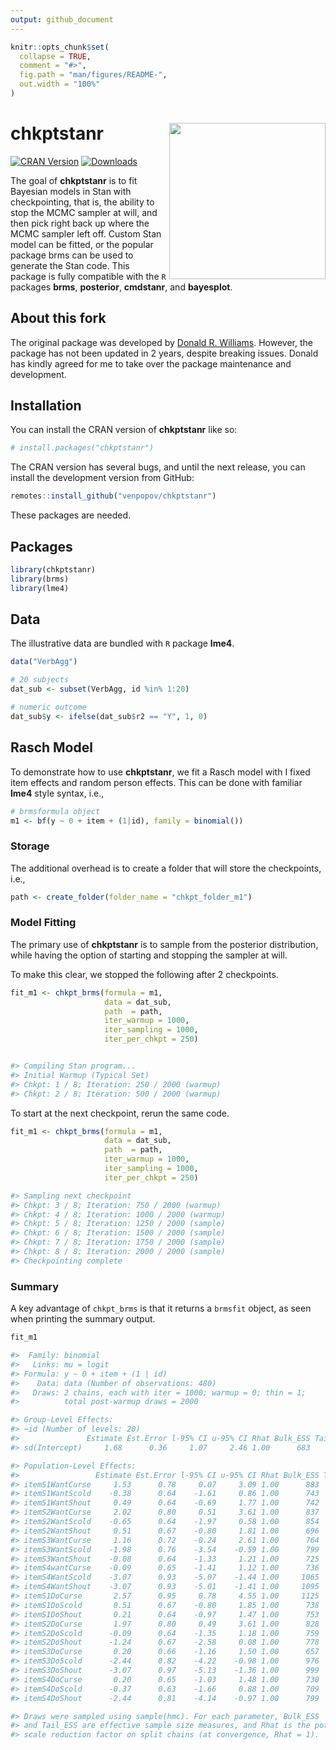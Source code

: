 ```yaml
---
output: github_document
---
```


```r
knitr::opts_chunk$set(
  collapse = TRUE,
  comment = "#>",
  fig.path = "man/figures/README-",
  out.width = "100%"
)
```

# chkptstanr <img src="man/figures/logo.png" align="right" width = 250 />

[![CRAN Version](http://www.r-pkg.org/badges/version/chkptstanr)](https://cran.r-project.org/package=chkptstanr)
[![Downloads](https://cranlogs.r-pkg.org/badges/chkptstanr)](https://cran.r-project.org/package=chkptstanr)

The goal of **chkptstanr** is to fit Bayesian models in Stan with checkpointing, 
that is, the ability to stop the MCMC sampler at will, and then pick
right back up where the MCMC sampler left off. Custom Stan model can be fitted,
or the popular package brms can be used to generate the Stan code. This 
package is fully compatible with the `R` packages **brms**, **posterior**, 
**cmdstanr**, and **bayesplot**. 

## About this fork

The original package was developed by [Donald R. Williams](https://github.com/donaldRwilliams/chkptstanr). However, the package has not been updated in 2 years, despite breaking issues. Donald has kindly agreed for me to take over the package maintenance and development.


## Installation

You can install the CRAN version of **chkptstanr** like so:

``` r
# install.packages("chkptstanr")
```

The CRAN version has several bugs, and until the next release, you can install the development version from GitHub:

```r
remotes::install_github("venpopov/chkptstanr")
```

These packages are needed.

## Packages
```r
library(chkptstanr)
library(brms)
library(lme4)
```

## Data

The illustrative data are bundled with `R` package **lme4**.

```r
data("VerbAgg")

# 20 subjects
dat_sub <- subset(VerbAgg, id %in% 1:20)

# numeric outcome
dat_sub$y <- ifelse(dat_sub$r2 == "Y", 1, 0)
```



## Rasch Model

To demonstrate how to use **chkptstanr**, we fit a Rasch model with I 
fixed item effects and random person effects. This can be done
with familiar **lme4** style syntax, i.e., 


```r
# brmsformula object
m1 <- bf(y ~ 0 + item + (1|id), family = binomial())
```
 

### Storage


The additional overhead is to create a folder that will store the checkpoints, i.e., 


```r
path <- create_folder(folder_name = "chkpt_folder_m1")
```

### Model Fitting

The primary use of **chkptstanr** is to sample from the posterior distribution, while
having the option of starting and stopping the sampler at will. 

To make this clear, we stopped the following after 2 checkpoints.

```r
fit_m1 <- chkpt_brms(formula = m1, 
                     data = dat_sub,
                     path  = path,
                     iter_warmup = 1000,
                     iter_sampling = 1000,
                     iter_per_chkpt = 250)


#> Compiling Stan program...
#> Initial Warmup (Typical Set)
#> Chkpt: 1 / 8; Iteration: 250 / 2000 (warmup)
#> Chkpt: 2 / 8; Iteration: 500 / 2000 (warmup)
```

To start at the next checkpoint, rerun the same code.

```r
fit_m1 <- chkpt_brms(formula = m1, 
                     data = dat_sub,
                     path  = path,
                     iter_warmup = 1000,
                     iter_sampling = 1000,
                     iter_per_chkpt = 250)

#> Sampling next checkpoint
#> Chkpt: 3 / 8; Iteration: 750 / 2000 (warmup)
#> Chkpt: 4 / 8; Iteration: 1000 / 2000 (warmup)
#> Chkpt: 5 / 8; Iteration: 1250 / 2000 (sample)
#> Chkpt: 6 / 8; Iteration: 1500 / 2000 (sample)
#> Chkpt: 7 / 8; Iteration: 1750 / 2000 (sample)
#> Chkpt: 8 / 8; Iteration: 2000 / 2000 (sample)
#> Checkpointing complete
```

### Summary

A key advantage of `chkpt_brms` is that it returns a `brmsfit` object, as seen when printing the summary output.


```r
fit_m1

#>  Family: binomial 
#>   Links: mu = logit 
#> Formula: y ~ 0 + item + (1 | id) 
#>    Data: data (Number of observations: 480) 
#>   Draws: 2 chains, each with iter = 1000; warmup = 0; thin = 1;
#>          total post-warmup draws = 2000

#> Group-Level Effects: 
#> ~id (Number of levels: 20) 
#>               Estimate Est.Error l-95% CI u-95% CI Rhat Bulk_ESS Tail_ESS
#> sd(Intercept)     1.68      0.36     1.07     2.46 1.00      683      742

#> Population-Level Effects: 
#>                 Estimate Est.Error l-95% CI u-95% CI Rhat Bulk_ESS Tail_ESS
#> itemS1WantCurse     1.53      0.78     0.07     3.09 1.00      883     1034
#> itemS1WantScold    -0.38      0.64    -1.61     0.86 1.00      743      888
#> itemS1WantShout     0.49      0.64    -0.69     1.77 1.00      742     1084
#> itemS2WantCurse     2.02      0.80     0.51     3.61 1.00      837      939
#> itemS2WantScold    -0.65      0.64    -1.97     0.58 1.00      854     1001
#> itemS2WantShout     0.51      0.67    -0.80     1.81 1.00      696      931
#> itemS3WantCurse     1.16      0.72    -0.24     2.61 1.00      764     1169
#> itemS3WantScold    -1.98      0.76    -3.54    -0.59 1.00      799     1122
#> itemS3WantShout    -0.08      0.64    -1.33     1.21 1.00      725     1109
#> itemS4wantCurse    -0.09      0.65    -1.41     1.12 1.00      736     1007
#> itemS4WantScold    -3.07      0.93    -5.07    -1.44 1.00     1065     1131
#> itemS4WantShout    -3.07      0.93    -5.01    -1.41 1.00     1095     1250
#> itemS1DoCurse       2.57      0.95     0.78     4.55 1.00     1125      988
#> itemS1DoScold       0.51      0.67    -0.80     1.85 1.00      738     1085
#> itemS1DoShout       0.21      0.64    -0.97     1.47 1.00      753     1241
#> itemS2DoCurse       1.97      0.80     0.49     3.61 1.00      828     1088
#> itemS2DoScold      -0.09      0.64    -1.35     1.18 1.00      759      991
#> itemS2DoShout      -1.24      0.67    -2.58     0.08 1.00      778      903
#> itemS3DoCurse       0.20      0.66    -1.16     1.50 1.00      657     1091
#> itemS3DoScold      -2.44      0.82    -4.22    -0.98 1.00      976     1012
#> itemS3DoShout      -3.07      0.97    -5.13    -1.36 1.00      999     1186
#> itemS4DoCurse       0.20      0.65    -1.03     1.48 1.00      730     1307
#> itemS4DoScold      -0.37      0.63    -1.66     0.88 1.00      709     1064
#> itemS4DoShout      -2.44      0.81    -4.14    -0.97 1.00      799     1077

#> Draws were sampled using sample(hmc). For each parameter, Bulk_ESS
#> and Tail_ESS are effective sample size measures, and Rhat is the potential
#> scale reduction factor on split chains (at convergence, Rhat = 1).
```